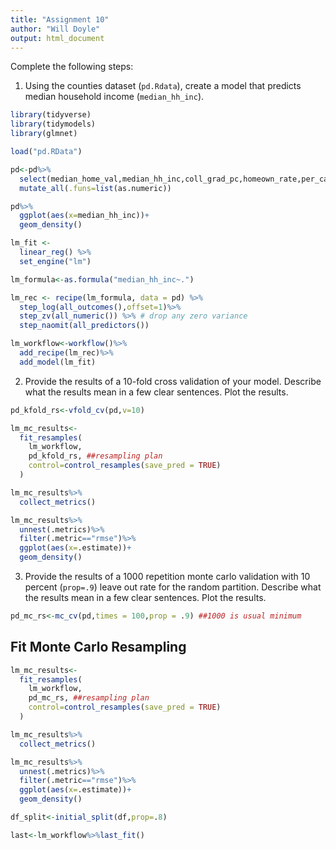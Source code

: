 ```yaml
---
title: "Assignment 10"
author: "Will Doyle"
output: html_document
---
```


Complete the following steps:

1. Using the counties dataset (`pd.Rdata`), create a model that predicts median household income (`median_hh_inc`).
```r
library(tidyverse)
library(tidymodels)
library(glmnet)
```

```r
load("pd.RData")

pd<-pd%>%
  select(median_home_val,median_hh_inc,coll_grad_pc,homeown_rate,per_capita_inc,pop65p,retail_percap)%>%
  mutate_all(.funs=list(as.numeric))
```

```r
pd%>%
  ggplot(aes(x=median_hh_inc))+
  geom_density()

```

```r
lm_fit <- 
  linear_reg() %>% 
  set_engine("lm")
```

```r
lm_formula<-as.formula("median_hh_inc~.")
```

```r
lm_rec <- recipe(lm_formula, data = pd) %>%
  step_log(all_outcomes(),offset=1)%>%
  step_zv(all_numeric()) %>% # drop any zero variance
  step_naomit(all_predictors())
```

```r
lm_workflow<-workflow()%>%
  add_recipe(lm_rec)%>%
  add_model(lm_fit)
```


2. Provide the results of a 10-fold cross validation of your model. Describe what the results mean in a few clear sentences. Plot the results. 

```r
pd_kfold_rs<-vfold_cv(pd,v=10)
```

```r
lm_mc_results<-
  fit_resamples(
    lm_workflow,
    pd_kfold_rs, ##resampling plan
    control=control_resamples(save_pred = TRUE)
  )
```


```r
lm_mc_results%>%
  collect_metrics()
```

```r
lm_mc_results%>%
  unnest(.metrics)%>%
  filter(.metric=="rmse")%>%
  ggplot(aes(x=.estimate))+
  geom_density()
```


3. Provide the results of a 1000 repetition monte carlo validation with 10 percent (`prop=.9`) leave out rate for the random partition. Describe what the results mean in a few clear sentences. Plot the results. 

```r
pd_mc_rs<-mc_cv(pd,times = 100,prop = .9) ##1000 is usual minimum
```


## Fit Monte Carlo Resampling
```r
lm_mc_results<-
  fit_resamples(
    lm_workflow,
    pd_mc_rs, ##resampling plan
    control=control_resamples(save_pred = TRUE)
  )
```



```r
lm_mc_results%>%
  collect_metrics()
```

```r
lm_mc_results%>%
  unnest(.metrics)%>%
  filter(.metric=="rmse")%>%
  ggplot(aes(x=.estimate))+
  geom_density()
```

```r
df_split<-initial_split(df,prop=.8)
```


```r
last<-lm_workflow%>%last_fit()
```



